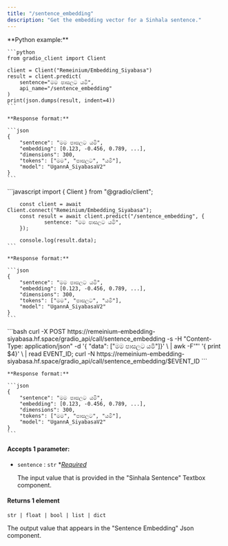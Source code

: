 ```yaml
---
title: "/sentence_embedding"
description: "Get the embedding vector for a Sinhala sentence."
---
```


<Tabs>
  <Tab title="Python">
    **Python example:**

    ```python
    from gradio_client import Client
    
    client = Client("Remeinium/Embedding_Siyabasa")
    result = client.predict(
        sentence="මම පාසලට යමි",
        api_name="/sentence_embedding"
    )
    print(json.dumps(result, indent=4))
    ```

    **Response format:**

    ```json
    {
        "sentence": "මම පාසලට යමි",
        "embedding": [0.123, -0.456, 0.789, ...],
        "dimensions": 300,
        "tokens": ["මම", "පාසලට", "යමි"],
        "model": "UgannA_SiyabasaV2"
    }
    ```
  </Tab>
  <Tab title="Javascript">
    ```javascript
    import { Client } from "@gradio/client";
    	
    	const client = await Client.connect("Remeinium/Embedding_Siyabasa");
    	const result = await client.predict("/sentence_embedding", { 		
    			sentence: "මම පාසලට යමි", 
    	});
    
    	console.log(result.data);
    ```

    **Response format:**

    ```json
    {
        "sentence": "මම පාසලට යමි",
        "embedding": [0.123, -0.456, 0.789, ...],
        "dimensions": 300,
        "tokens": ["මම", "පාසලට", "යමි"],
        "model": "UgannA_SiyabasaV2"
    }
    ```
  </Tab>
  <Tab title="cURL">
    ```bash
    curl -X POST https://remeinium-embedding-siyabasa.hf.space/gradio_api/call/sentence_embedding -s -H "Content-Type: application/json" -d '{
    	"data": ["මම පාසලට යමි"]}' \
    	| awk -F'"' '{ print $4}'  \
    	| read EVENT_ID; curl -N https://remeinium-embedding-siyabasa.hf.space/gradio_api/call/sentence_embedding/$EVENT_ID
    ```

    **Response format:**

    ```json
    {
        "sentence": "මම පාසලට යමි",
        "embedding": [0.123, -0.456, 0.789, ...],
        "dimensions": 300,
        "tokens": ["මම", "පාසලට", "යමි"],
        "model": "UgannA_SiyabasaV2"
    }
    ```
  </Tab>
</Tabs>

#### Accepts 1 parameter:

- `sentence` : `str` \*_<u>Required</u>_

  The input value that is provided in the "Sinhala Sentence" Textbox component.

#### **Returns 1 element**

`str | float | bool | list | dict`

The output value that appears in the "Sentence Embedding" Json component.